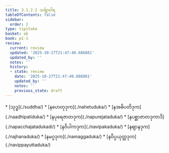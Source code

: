 ```yaml
---
title: 3.1.2.2 သင်္ချာဝါရ
tableOfContents: false
sidebar:
  order: 2
type: tipitaka
basket: ab
book: p1-1
review:
  current: review
  updated: '2025-10-27T21:47:40.686881'
  updated_by: ''
  notes: ''
  history:
  - state: review
    date: '2025-10-27T21:47:40.686881'
    updated_by: ''
    notes: ''
    previous_state: draft
---
```



<ReviewStatus review={frontmatter.review} showDetails={true} />

<HypothesisAnnotation frontmatter={frontmatter} />

<DynamicBreadcrumb />



<TableOfContents book="p1-1" section="3.1.2.2">
* [သုဒ္ဓ](./suddha/)
* [နဟေတုဒုက](./nahetuduka/)
* [နအဓိပတိဒုက](./naadhipatiduka/)
* [နပုရေဇာတဒုက](./napurejataduka/)
* [နပစ္ဆာဇာတဒုကာဒိ](./napacchajatadukadi/)
* [နဝိပါကဒုက](./navipakaduka/)
* [နဈာနဒုက](./najhanaduka/)
* [နမဂ္ဂဒုက](./namaggaduka/)
* [နဝိပ္ပယုတ္တဒုက](./navippayuttaduka/)
</TableOfContents>